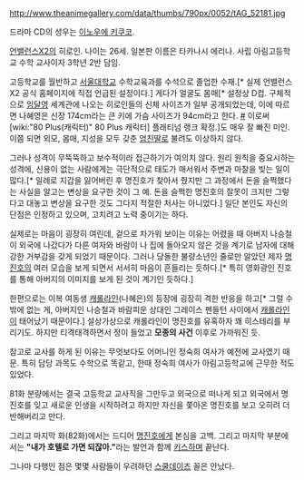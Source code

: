 http://www.theanimegallery.com/data/thumbs/790px/0052/tAG_52181.jpg

드라마 CD의 성우는 [[이노우에 키쿠코]]. 

[[언밸런스X2]]의 히로인. 나이는 26세. 일본판 이름은 타카나시 에리나. 사립 아림고등학교 수학 교사이자 3학년 2반 담임.

고등학교를 월반하고 [[서울대학교]] 수학교육과를 수석으로 졸업한 수재.[* 실제 언밸런스X2 공식 홈페이지에 직접 언급된 설정이다.] 게다가 얼굴도 몸매[* 설정상 D컵. 구체적으로 [[임달영]] 세계관에 나오는 히로인들의 신체 사이즈가 일부 공개되었는데, 이에 따르면 나혜영은 신장 174cm라는 큰 키에 가슴 사이즈가 94cm라고 한다. [http://blog-imgs-58.fc2.com/m/4/e/m4ex/breasts_disparity-014.jpg #] 이로써 [wiki:"80 Plus(캐릭터)" 80 Plus 캐릭터] 플래티넘 랭크 확정.]도 매우 잘 빠진 미인. 이쯤 되면 외모, 몸매, 지성을 모두 갖춘 [[엄친딸]]로 불려도 이상하지 않다.

그러나 성격이 무뚝뚝하고 보수적이라 접근하기가 여의치 않다. 원리 원칙을 중요시하는 성격에, 신용이 없는 사람에게는 극단적으로 태도가 매서워서 주변과 마찰을 빚는 일이 많다.[* 일례로 지갑을 잃어버린 후 명진호가 찾아서 줬지만 그 과정에서 돈을 슬쩍했다는 사실을 알고는 변상을 요구한 것이 그 예. 돈을 슬쩍한 명진호의 잘못이 크지만 그렇다고 대놓고 변상을 요구한 것도 그다지 적절한 처사는 아니었다.] 일단 본인도 자신의 단점은 인정하고 있으며, 고치려고 노력 중이기는 하다.

실제로는 마음이 굉장히 여린데, 겉으로 차가워 보이는 이유는 어렸을 때 아버지 나승철이 외국에 나갔다가 다른 여자와 바람이 나 집에 돌아오지 않은 것을 계기로 남자에 대해 강한 거부감을 갖게 되었기 때문이다. 그러나 당돌한 불량소년인 줄로만 알았던 제자 [[명진호]]의 여러 모습을 보게 되면서 서서히 마음이 흔들리는 듯하다.[* 특히 영화광인 진호를 통해 아버지의 이미지를 보게 된 것이 계기인 듯하다.]

한편으로는 이복 여동생 [[캐롤라인]](나혜은)의 등장에 굉장히 격한 반응을 하고[* 그럴 수밖에 없는 게, 아버지인 나승철과 바람피운 상대인 그레이스 펜들턴 사이에서 [[캐롤라인]]이 태어났기 때문이다.] 설상가상으로 캐롤라인이 명진호를 유혹하자 꽤 히스테리를 부리기도. 하지만 티격태격하면서 정이 들었고 '''모종의 사건''' 이후로 가까워진 듯.

참고로 교사를 하게 된 이유는 무엇보다도 어머니인 정숙희 여사가 예전에 교사였기 때문. 특히 담당 과목도 수학으로 똑같고, 한때 정숙희 여사가 아림고등학교에 근무한 적도 있었다.

81화 분량에서는 결국 고등학교 교사직을 그만두고 외국으로 떠나게 되고 외국에서 명진호를 잊고 새로운 인생을 시작하려고 하지만 자신을 쫓아온 명진호를 보고 오히려 더 반해버리고 만다.

그리고 마지막 화(82화)에서는 드디어 [[명진호]]에게 본심을 고백. 그리고 마지막 부분에서는 '''"내가 호텔로 가면 되잖아."'''라는 발언과 함께 [[키스]]하며 끝난다.

그나마 다행인 점은 몇몇 사람들이 우려하던 [[스쿨데이즈]] 꼴은 안났다.
